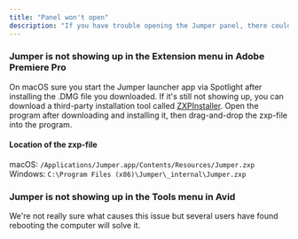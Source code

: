 ```yaml
---
title: "Panel won't open"
description: "If you have trouble opening the Jumper panel, there could be a few different things to check."
---
```


### **Jumper is not showing up in the Extension menu in Adobe Premiere Pro**

On macOS sure you start the Jumper launcher app via Spotlight after installing the .DMG file you downloaded. If it's still not showing up, you can download a third-party installation tool called [ZXPInstaller](https://zxpinstaller.com/). Open the program after downloading and installing it, then drag-and-drop the zxp-file into the program.

#### Location of the zxp-file 

macOS: `/Applications/Jumper.app/Contents/Resources/Jumper.zxp`\
Windows: `C:\Program Files (x86)\Jumper\_internal\Jumper.zxp`

### Jumper is not showing up in the Tools menu in Avid

We're not really sure what causes this issue but several users have found rebooting the computer will solve it.
